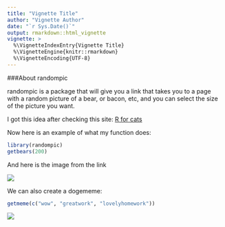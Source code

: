 ```yaml
---
title: "Vignette Title"
author: "Vignette Author"
date: "`r Sys.Date()`"
output: rmarkdown::html_vignette
vignette: >
  %\VignetteIndexEntry{Vignette Title}
  %\VignetteEngine{knitr::rmarkdown}
  %\VignetteEncoding{UTF-8}
---
```


###About randompic


randompic is a package that will give you a link that takes you to a page with a random picture of a bear, or bacon, etc, and you can select the size of the picture you want.


I got this idea after checking this site: [R for cats](http://rforcats.net)


Now here is an example of what my function does:


```r
library(randompic)
getbears(200)
```


And here is the image from the link


![](http://placebear.com/g/100/100)


We can also create a dogememe:

```r
getmeme(c("wow", "greatwork", "lovelyhomework"))
```


![](http://dogr.io/wow/greatwork/lovelyhomework.png)
